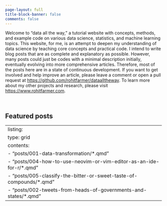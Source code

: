 ```yaml
---
page-layout: full
title-block-banner: false
comments: false
---
```


Welcome to "data all the way," a tutorial website with concepts, methods, and example code on various data science, statistics, and machine learning topics. This website, for me, is an attempt to deepen my understanding of data science by teaching core concepts and practical code. I intend to write blog posts that are as complete and explanatory as possible. However, many posts could just be codes with a minimal description initially, eventually evolving into more comprehensive articles. Therefore, most of the posts here are in a state of continuous development. If you want to get involved and help improve an article, please leave a comment or open a pull request at <https://github.com/rohitfarmer/dataalltheway>. To learn more about my other projects and research, please visit <https://www.rohitfarmer.com>.

<br />

## Featured posts

---
listing:
  type: grid
  contents:
    - "posts/001-data-transformation/*.qmd"
    - "posts/004-how-to-use-neovim-or-vim-editor-as-an-ide-for-r/*.qmd"
    - "posts/005-classify-the-bitter-or-sweet-taste-of-compounds/*.qmd"
    - "posts/002-tweets-from-heads-of-governments-and-states/*.qmd"
---
